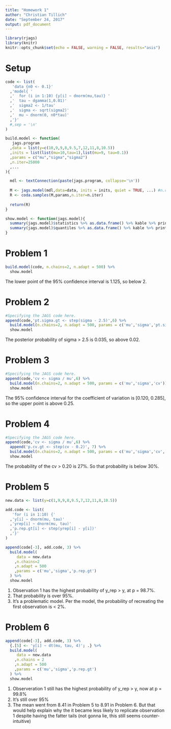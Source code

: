 ```yaml
---
title: "Homework 1"
author: "Christian Tillich"
date: "September 24, 2017"
output: pdf_document
---
```


```r
library(rjags)
library(knitr)
knitr::opts_chunk$set(echo = FALSE, warning = FALSE, results="asis")
```



# Setup 

```r

code <- list(
   'data {n0 <- 0.1}'
  ,'model{ '
  ,'  for (i in 1:10) {y[i] ~ dnorm(mu,tau)} '
  ,'  tau ~ dgamma(1,0.01)'
  ,'  sigma2 <- 1/tau' 
  ,'  sigma <- sqrt(sigma2)'
  ,'  mu ~ dnorm(0, n0*tau)'
  ,'}'
  #,sep = '\n'
)

build.model <- function(
   jags.program
  ,data = list(y=c(10,9,9,8,9.5,7,12,11,8,10.5))
  ,inits = list(list(mu=10,tau=1),list(mu=9, tau=0.1))
  ,params = c("mu","sigma","sigma2")
  ,n.iter=25000
  ,...
){

  mdl <- textConnection(paste(jags.program, collapse='\n'))
  
  M <- jags.model(mdl,data=data, inits = inits, quiet = TRUE, ...) #n.chains=2,n.adapt=500)
  R <- coda.samples(M,params,n.iter=n.iter)
  
  return(R)
}

show.model <- function(jags.model){
  summary(jags.model)$statistics %>% as.data.frame() %>% kable %>% print
  summary(jags.model)$quantiles %>% as.data.frame() %>% kable %>% print
}
```

# Problem 1

```r
build.model(code, n.chains=2, n.adapt = 500) %>% 
  show.model
```

The lower point of the 95% confidence interval is 1.125, so below 2. 


# Problem 2

```r
#Specifying the JAGS code here. 
append(code,'pt.sigma.gt <- step(sigma - 2.5)',6) %>%
  build.model(n.chains=2, n.adapt = 500, params = c('mu','sigma','pt.sigma.gt')) %>%
  show.model
```

The posterior probability of sigma > 2.5 is 0.035, so above 0.02. 

# Problem 3

```r
#Specifying the JAGS code here. 
append(code,'cv <- sigma / mu',6) %>%
  build.model(n.chains=2, n.adapt = 500, params = c('mu','sigma','cv')) %>%
  show.model
```

The 95% confidence interval for the coefficient of variation is [0.120, 0.285], 
so the upper point is above 0.25. 

# Problem 4

```r
#Specifying the JAGS code here. 
append(code,'cv <- sigma / mu',6) %>%
  append('p.cv.gt <- step(cv - 0.2)', 7) %>% 
  build.model(n.chains=2, n.adapt = 500, params = c('mu','sigma','cv', 'p.cv.gt')) %>%
  show.model
```

The probability of the cv > 0.20 is 27%. So that probability is below 30%. 

# Problem 5

```r
new.data <- list(y=c(1,9,9,8,9.5,7,12,11,8,10.5))

add.code <- list(
   'for (i in 1:10) {'
  ,'y[i] ~ dnorm(mu, tau)'
  ,'yrep[i] ~ dnorm(mu, tau)'
  ,'p.rep.gt[i] <- step(yrep[i] - y[i])'
  ,'}'
)

append(code[-3], add.code, 3) %>%
  build.model(
     data = new.data
    ,n.chains=2
    ,n.adapt = 500
    ,params = c('mu','sigma','p.rep.gt')
  ) %>%
  show.model
```

1) Observation 1 has the highest probability of y_rep > y, at p = 98.7%. 
2) That probability is over 95%. 
3) It's a problematic model. Per the model, the probability of recreating the 
first observation is < 2%. 


# Problem 6

```r
append(code[-3], add.code, 3) %>%
  {.[5] <- 'y[i] ~ dt(mu, tau, 4)'; .} %>%
  build.model(
     data = new.data
    ,n.chains = 2
    ,n.adapt = 500
    ,params = c('mu','sigma','p.rep.gt')
  ) %>% 
  show.model
```

1) Observeration 1 still has the highest probability of y_rep > y, now at p = 
99.8%
2) It's still over 95%
3) The mean went from 8.41 in Problem 5 to 8.91 in Problem 6. But that would
help explain why the it became less likely to replicate observation 1 despite 
having the fatter tails (not gonna lie, this still seems counter-intuitive)